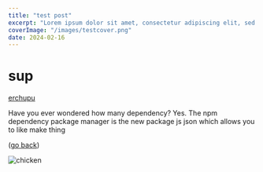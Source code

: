 ```yaml
---
title: "test post"
excerpt: "Lorem ipsum dolor sit amet, consectetur adipiscing elit, sed do eiusmod tempor incididunt ut labore et dolore magna aliqua. Praesent elementum facilisis leo vel fringilla est ullamcorper eget. At imperdiet dui accumsan sit amet nulla facilities morbi tempus."
coverImage: "/images/testcover.png"
date: 2024-02-16
---
```


# sup

[erchupu](/)

Have you ever wondered how many dependency? Yes. The npm dependency package manager is the new package js json which
allows
you to like make thing

([go back](/blog))

![chicken](/images/chicken.jpeg)
